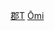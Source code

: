 {{Navbox
|bodyclass=hlist

|name = 近江國的郡
|state = {{{state|autocollapse}}}
|titlestyle = background:#CCFFCC;
|title = [[近江國]]的郡
|imageleft =
|image = [[File:Shadow picture of Shiga prefecture.png|34px]]
|bodystyle = background:#f9f9f9;
|groupstyle = background:#CCFFCC;vertical-align:top;padding:0.125em 0.25em;
|liststyle = width:auto;
|oddstyle = background:#fcfcfc;
|evenstyle =
|abovestyle =
|above =
|list1 = 
* [[滋賀郡]] 
* [[栗太郡]] 
* [[甲賀郡]] 
* [[野洲郡]] 
* [[蒲生郡]] 
* [[神崎郡 (滋賀縣)|神崎郡]] 
* [[愛知郡 (滋賀縣)|愛知郡]] 
* [[犬上郡]] 
* [[坂田郡]] 
* [[浅井郡]] 
* [[伊香郡]] 
* [[高島郡 (滋賀縣)|高島郡]]
}}<noinclude>
[[Category:近江國|郡T]]
[[Category:日本令制國行政區劃模板|Ōmi ]]
</noinclude>